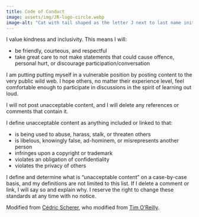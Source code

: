 ```yaml
---
title: Code of Conduct
image: assets/img/JR-logo-circle.webp
image-alt: "Cat with tail shaped as the letter J next to last name initial R"
---
```


I value kindness and inclusivity. This means I will:

-   be friendly, courteous, and respectful
-   take great care to not make statements that could cause offence, personal hurt, or discourage participation/conversation

I am putting putting myself in a vulnerable position by posting content to the very public wild web. I hope others, no matter their experience level, feel comfortable enough to participate in discussions in the spirit of learning out loud.

I will not post unacceptable content, and I will delete any references or comments that contain it.

I define unacceptable content as anything included or linked to that:  

- is being used to abuse, harass, stalk, or threaten others
- is libelous, knowingly false, ad-hominem, or misrepresents another person
- infringes upon a copyright or trademark
- violates an obligation of confidentiality
- violates the privacy of others

I define and determine what is “unacceptable content” on a case-by-case basis, and my definitions are not limited to this list. If I delete a comment or link, I will say so and explain why. I reserve the right to change these standards at any time with no notice.

Modified from [Cédric Scherer](https://www.cedricscherer.com/top/conduct/), who modified from [Tim O'Reilly](http://radar.oreilly.com/2007/04/draft-bloggers-code-of-conduct.html).